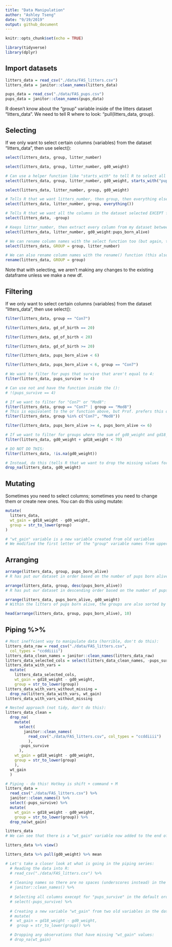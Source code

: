 ```yaml
---
title: "Data Manipulation"
author: "Ashley Tseng"
date: "9/19/2019"
output: github_document
---
```


```r
knitr::opts_chunk$set(echo = TRUE)

library(tidyverse)
library(dplyr)
```

## Import datasets

```r
litters_data = read_csv("./data/FAS_litters.csv")
litters_data = janitor::clean_names(litters_data)

pups_data = read_csv("./data/FAS_pups.csv")
pups_data = janitor::clean_names(pups_data)

```
R doesn't know about the "group" variable inside of the litters dataset "litters_data". We need to tell R where to look: "pull(litters_data, group).



## Selecting

If we only want to select certain columns (variables) from the dataset "litters_data", then use select():
```r
select(litters_data, group, litter_number)

select(litters_data, group, litter_number, gd0_weight)

# Can use a helper function like "starts_with" to tell R to select all columns from the dataset that start with "pups":
select(litters_data, group, litter_number, gd0_weight, starts_with("pups"))

select(litters_data, litter_number, group, gd0_weight)

# Tells R that we want litters_number, then group, then everything else to come after:
select(litters_data, litter_number, group, everything())

# Tells R that we want all the columns in the dataset selected EXCEPT for group (denoted by the -):
select(litters_data, -group)

# Keeps litter_number, then extract every column from my dataset between gd0_weight and pups_born_alive:
select(litters_data, litter_number, gd0_weight:pups_born_alive)

# We can rename column names with the select function too (but again, this isn't permanent):
select(litters_data, GROUP = group, litter_number)

# We can also rename column names with the rename() function (this also is not permanent!):
rename(litters_data, GROUP = group)

```
Note that with selecting, we aren't making any changes to the existing dataframe unless we make a new df. 



## Filtering

If we only want to select certain columns (variables) from the dataset "litters_data", then use select():
```r
filter(litters_data, group == "Con7")

filter(litters_data, gd_of_birth == 20)

filter(litters_data, gd_of_birth < 20)

filter(litters_data, gd_of_birth >= 20)

filter(litters_data, pups_born_alive < 6)

filter(litters_data, pups_born_alive < 6, group == "Con7")

# We want to filter for pups that survive that aren't equal to 4:
filter(litters_data, pups_survive != 4)

# Can use not and have the function inside the ():
# !(pups_survive == 4)

# If we want to filter for "Con7" or "Mod8":
filter(litters_data, group == "Con7" | group == "Mod8")
# This is equivalent to the or function above, but Prof. prefers this one: 
filter(litters_data, group %in% c("Con7", "Mod8"))

filter(litters_data, pups_born_alive >= 4, pups_born_alive <= 6)

# If we want to filter for groups where the sum of gd0_weight and gd18_weight is less than 70:
filter(litters_data, gd0_weight + gd18_weight < 70)

# DO NOT DO THIS:
filter(litters_data, !is.na(gd0_weight))

# Instead, do this (tells R that we want to drop the missing values for "gd0_weight" in the "litters_data" dataframe:
drop_na(litters_data, gd0_weight)

```



## Mutating

Sometimes you need to select columns; sometimes you need to change them or create new ones. You can do this using mutate:
```r
mutate(
  litters_data,
  wt_gain = gd18_weight - gd0_weight,
  group = str_to_lower(group)
)

# "wt_gain" variable is a new variable created from old variables
# We modified the first letter of the "group" variable names from upper case to lower case
```



## Arranging

```r
arrange(litters_data, group, pups_born_alive)
# R has put our dataset in order based on the number of pups born alive

arrange(litters_data, group, desc(pups_born_alive))
# R has put our dataset in descending order based on the number of pups born alive

arrange(litters_data, pups_born_alive, gd0_weight)
# Within the litters of pups born alive, the groups are also sorted by their gd0_weight

head(arrange(litters_data, group, pups_born_alive), 10)
```

## Piping %>%

```r
# Most ineffcient way to manipulate data (horrible, don't do this):
litters_data_raw = read_csv("./data/FAS_litters.csv",
  col_types = "ccddiiii")
litters_data_clean_names = janitor::clean_names(litters_data_raw)
litters_data_selected_cols = select(litters_data_clean_names, -pups_survive)
litters_data_with_vars = 
  mutate(
    litters_data_selected_cols, 
    wt_gain = gd18_weight - gd0_weight,
    group = str_to_lower(group))
litters_data_with_vars_without_missing = 
  drop_na(litters_data_with_vars, wt_gain)
litters_data_with_vars_without_missing

# Nested approach (not tidy, don't do this):
litters_data_clean = 
  drop_na(
    mutate(
      select(
        janitor::clean_names(
          read_csv("./data/FAS_litters.csv", col_types = "ccddiiii")
          ), 
      -pups_survive
      ),
    wt_gain = gd18_weight - gd0_weight,
    group = str_to_lower(group)
    ),
  wt_gain
  )

```

```r
# Piping - do this! Hotkey is shift + command + M
litters_data = 
  read_csv("./data/FAS_litters.csv") %>%
  janitor::clean_names() %>%
  select(-pups_survive) %>%
  mutate(
    wt_gain = gd18_weight - gd0_weight,
    group = str_to_lower(group)) %>% 
  drop_na(wt_gain)

litters_data
# We can see that there is a "wt_gain" variable now added to the end of the dataset
```

```r
litters_data %>% view()

litters_data %>% pull(gd0_weight) %>% mean
```

```r
# Let's take a closer look at what is going in the piping series:
  # Reading the data into R:
  # read_csv("./data/FAS_litters.csv") %>%
  
  # Cleaning names so there are no spaces (underscores instead) in the column names:
  # janitor::clean_names() %>%
  
  # Selecting all columns execept for "pups_survive" in the default order:
  # select(-pups_survive) %>%
  
  # Creating a new variable "wt_gain" from two old variables in the dataset, changing group names to all lowercase:
  # mutate(
  #  wt_gain = gd18_weight - gd0_weight,
  #  group = str_to_lower(group)) %>% 

  # Dropping any observations that have missing "wt_gain" values:
  # drop_na(wt_gain)
```


